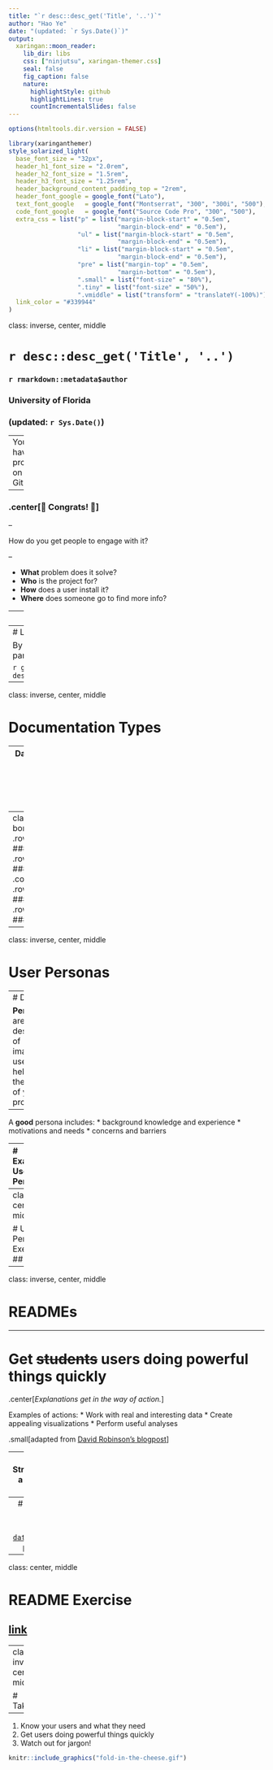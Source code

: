 ```yaml
---
title: "`r desc::desc_get('Title', '..')`"
author: "Hao Ye"
date: "(updated: `r Sys.Date()`)"
output:
  xaringan::moon_reader:
    lib_dir: libs
    css: ["ninjutsu", xaringan-themer.css]
    seal: false
    fig_caption: false
    nature:
      highlightStyle: github
      highlightLines: true
      countIncrementalSlides: false
---
```

```r
options(htmltools.dir.version = FALSE)
```

```r
library(xaringanthemer)
style_solarized_light(
  base_font_size = "32px", 
  header_h1_font_size = "2.0rem",
  header_h2_font_size = "1.5rem",
  header_h3_font_size = "1.25rem", 
  header_background_content_padding_top = "2rem", 
  header_font_google = google_font("Lato"),
  text_font_google   = google_font("Montserrat", "300", "300i", "500"),
  code_font_google   = google_font("Source Code Pro", "300", "500"), 
  extra_css = list("p" = list("margin-block-start" = "0.5em", 
                              "margin-block-end" = "0.5em"), 
                   "ul" = list("margin-block-start" = "0.5em", 
                              "margin-block-end" = "0.5em"), 
                   "li" = list("margin-block-start" = "0.5em", 
                              "margin-block-end" = "0.5em"), 
                   "pre" = list("margin-top" = "0.5em", 
                              "margin-bottom" = "0.5em"), 
                   ".small" = list("font-size" = "80%"), 
                   ".tiny" = list("font-size" = "50%"), 
                   ".vmiddle" = list("transform" = "translateY(-100%)")), 
  link_color = "#339944"
)
```
class: inverse, center, middle

# `r desc::desc_get('Title', '..')`
### `r rmarkdown::metadata$author`
### University of Florida
### (updated: `r Sys.Date()`)

---
You have a project on GitHub.

--

### .center[🎉 Congrats! 🎉]

--

How do you get people to engage with it?

--

* **What** problem does it solve?
* **Who** is the project for?
* **How** does a user install it?
* **Where** does someone go to find more info?

---
# Prerequisites

This lesson assumes you:
`r gsub("\n ", "\n", desc::desc_get("prerequisites"))`

---
# Learning Outcomes

By the end of the workshop, participants will be able to:

`r gsub("\n ", "\n", desc::desc_get("learningOutcomes"))`

---
class: inverse, center, middle

# Documentation Types

---
Daniele Procida talks about the **4** kinds of documentation with **different purposes** and requiring **different approaches**.

```r
knitr::include_graphics("procida-title-slide.png")
```
.center[[youtube: PyCon Australia 2017 talk](https://www.youtube.com/watch?v=t4vKPhjcMZg)]

---
class: split-two with-thick-border
.column[
.split-two[
  .row[.content.vmiddle.center[
    ### TUTORIALS
  ]]
  .row[.content.vmiddle.center[
    ### EXPLANATION
  ]]
]]
.column[
.split-two[
  .row[.content.vmiddle.center[
    ### HOW-TO GUIDES
  ]]
  .row[.content.vmiddle.center[
    ### REFERENCE
  ]]
]]

---
class: inverse, center, middle

# User Personas

---
# Definition

**Personas** are descriptions of imaginary users, to help guide the design of your project.

--

A **good** persona includes:
* background knowledge and experience
* motivations and needs
* concerns and barriers

---
# Example User Persona

.small[River is a PhD student in biology.

River's previous research experience is in a non-computational wet lab. They have taken the standard math courses for biology majors, including stats.

River wants to digitize their data for statistical analyses and to share for other people to use. River is also curious about using other people's data for meta-analyses.

River is using physical logbooks in their current project. River has previously struggled to use Excel in stats class, and is worried after hearing that spreadsheets will alter their data or introduce errors.
]

---
class: center, middle

# User Persona Exercise
## [link](https://ha0ye.github.io/CW21-README-tips/template_persona.html)

---
class: inverse, center, middle

# READMEs

---

# Get ~~students~~ users doing powerful things quickly

.center[*Explanations get in the way of action.*]

Examples of actions:
* Work with real and interesting data
* Create appealing visualizations
* Perform useful analyses

.small[adapted from [David Robinson's blogpost](http://varianceexplained.org/r/teach-tidyverse/)]

---
# Structuring a How-To Guide

* Introduction Section
* How to do {awesome thing}
* Pathway to further usage / engagement
  - full tutorial
  - contributor guide
* License / Acknowledgements

---
# Example README

[The `datapasta` R package](https://github.com/milesmcbain/datapasta/).

---
class: center, middle

# README Exercise
## [link](https://ha0ye.github.io/CW21-README-tips/template_README.html)

---
class: inverse, center, middle

# Takeaways

---
1. Know your users and what they need
2. Get  users doing powerful things quickly
3. Watch out for jargon!

```r
knitr::include_graphics("fold-in-the-cheese.gif")
```

